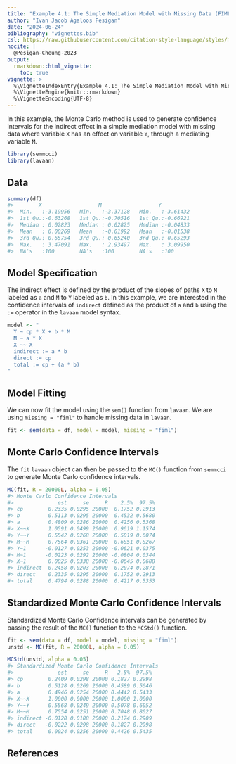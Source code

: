 ```yaml
---
title: "Example 4.1: The Simple Mediation Model with Missing Data (FIML)"
author: "Ivan Jacob Agaloos Pesigan"
date: "2024-06-24"
bibliography: "vignettes.bib"
csl: https://raw.githubusercontent.com/citation-style-language/styles/master/apa.csl
nocite: |
  @Pesigan-Cheung-2023
output:
  rmarkdown::html_vignette:
    toc: true
vignette: >
  %\VignetteIndexEntry{Example 4.1: The Simple Mediation Model with Missing Data (FIML)}
  %\VignetteEngine{knitr::rmarkdown}
  %\VignetteEncoding{UTF-8}
---
```


<!-- vignettes/example-4-1-simple-miss-fiml.Rmd is generated from .setup/vignettes/example-4-1-simple-miss-fiml.Rmd.orig. Please edit that file -->





In this example,
the Monte Carlo method is used to generate confidence intervals
for the indirect effect in a simple mediation model with missing data
where
variable `X` has an effect on variable `Y`,
through a mediating variable `M`.


``` r
library(semmcci)
library(lavaan)
```

## Data




``` r
summary(df)
#>        X                  M                  Y           
#>  Min.   :-3.19956   Min.   :-3.37128   Min.   :-3.61432  
#>  1st Qu.:-0.63268   1st Qu.:-0.70516   1st Qu.:-0.66921  
#>  Median : 0.02823   Median : 0.02825   Median :-0.04833  
#>  Mean   : 0.00269   Mean   :-0.01992   Mean   :-0.01538  
#>  3rd Qu.: 0.65754   3rd Qu.: 0.65240   3rd Qu.: 0.65293  
#>  Max.   : 3.47091   Max.   : 2.93497   Max.   : 3.09950  
#>  NA's   :100        NA's   :100        NA's   :100
```

## Model Specification

The indirect effect is defined by the product of the slopes
of paths `X` to `M` labeled as `a` and `M` to `Y` labeled as `b`.
In this example, we are interested in the confidence intervals of `indirect`
defined as the product of `a` and `b` using the `:=` operator
in the `lavaan` model syntax.


``` r
model <- "
  Y ~ cp * X + b * M
  M ~ a * X
  X ~~ X
  indirect := a * b
  direct := cp
  total := cp + (a * b)
"
```

## Model Fitting

We can now fit the model using the `sem()` function from `lavaan`.
We are using `missing = "fiml"` to handle missing data in `lavaan`.


``` r
fit <- sem(data = df, model = model, missing = "fiml")
```

## Monte Carlo Confidence Intervals

The `fit` `lavaan` object can then be passed to the `MC()` function from `semmcci`
to generate Monte Carlo confidence intervals.


``` r
MC(fit, R = 20000L, alpha = 0.05)
#> Monte Carlo Confidence Intervals
#>              est     se     R    2.5%  97.5%
#> cp        0.2335 0.0295 20000  0.1752 0.2913
#> b         0.5113 0.0295 20000  0.4532 0.5680
#> a         0.4809 0.0286 20000  0.4256 0.5368
#> X~~X      1.0591 0.0499 20000  0.9619 1.1574
#> Y~~Y      0.5542 0.0268 20000  0.5019 0.6074
#> M~~M      0.7564 0.0361 20000  0.6851 0.8267
#> Y~1      -0.0127 0.0253 20000 -0.0621 0.0375
#> M~1      -0.0223 0.0292 20000 -0.0804 0.0344
#> X~1       0.0025 0.0338 20000 -0.0645 0.0688
#> indirect  0.2458 0.0203 20000  0.2074 0.2871
#> direct    0.2335 0.0295 20000  0.1752 0.2913
#> total     0.4794 0.0288 20000  0.4217 0.5353
```

## Standardized Monte Carlo Confidence Intervals

Standardized Monte Carlo Confidence intervals can be generated by passing the result of the `MC()` function to the `MCStd()` function.


``` r
fit <- sem(data = df, model = model, missing = "fiml")
unstd <- MC(fit, R = 20000L, alpha = 0.05)
```


``` r
MCStd(unstd, alpha = 0.05)
#> Standardized Monte Carlo Confidence Intervals
#>              est     se     R   2.5%  97.5%
#> cp        0.2409 0.0298 20000 0.1827 0.2998
#> b         0.5128 0.0269 20000 0.4589 0.5646
#> a         0.4946 0.0254 20000 0.4442 0.5433
#> X~~X      1.0000 0.0000 20000 1.0000 1.0000
#> Y~~Y      0.5568 0.0249 20000 0.5078 0.6052
#> M~~M      0.7554 0.0251 20000 0.7048 0.8027
#> indirect -0.0128 0.0188 20000 0.2174 0.2909
#> direct   -0.0222 0.0298 20000 0.1827 0.2998
#> total     0.0024 0.0256 20000 0.4426 0.5435
```

## References
